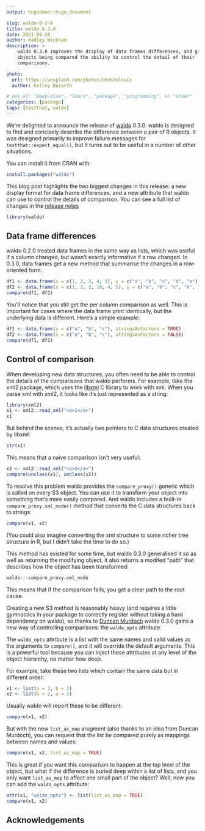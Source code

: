 ```yaml
---
output: hugodown::hugo_document

slug: waldo-0-3-0
title: waldo 0.3.0
date: 2021-08-20
author: Hadley Wickham
description: >
    waldo 0.3.0 improves the display of data frames differences, and gives the 
    objects being compared the ability to control the detail of their 
    comparisons.

photo:
  url: https://unsplash.com/photos/n6vS3xlnsCc
  author: Kelley Bozarth

# one of: "deep-dive", "learn", "package", "programming", or "other"
categories: [package] 
tags: [testthat, waldo]
---
```


<!--
TODO:
* [ ] Look over / edit the post's title in the yaml
* [ ] Edit (or delete) the description; note this appears in the Twitter card
* [ ] Pick category and tags (see existing with `hugodown::tidy_show_meta()`)
* [ ] Find photo & update yaml metadata
* [ ] Create `thumbnail-sq.jpg`; height and width should be equal
* [ ] Create `thumbnail-wd.jpg`; width should be >5x height
* [ ] `hugodown::use_tidy_thumbnails()`
* [ ] Add intro sentence, e.g. the standard tagline for the package
* [ ] `usethis::use_tidy_thanks()`
-->

We're delighted to announce the release of [waldo](https://waldo.r-lib.org) 0.3.0. waldo is designed to find and concisely describe the difference between a pair of R objects. It was designed primarily to improve failure messages for `testthat::expect_equal()`, but it turns out to be useful in a number of other situations.

You can install it from CRAN with:

```r
install.packages("waldo")
```

This blog post highlights the two biggest changes in this release: a new display format for data frame differences, and a new attribute that waldo can use to control the details of comparison. You can see a full list of changes in the [release notes](https://github.com/r-lib/waldo/blob/master/NEWS.md)

```r
library(waldo)
```

## Data frame differences

waldo 0.2.0 treated data frames in the same way as lists, which was useful if a column changed, but wasn't exactly informative if a row changed. In 0.3.0, data frames get a new method that summarise the changes in a row-oriented form:

```r
df1 <- data.frame(x = c(1, 2, 3, 4, 5), y = c("a", "b", "c", "d", "e"))
df2 <- data.frame(x = c(1, 2, 3, 10, 4, 5), y = c("a", "b", "c", "X", "d", "e"))
compare(df1, df2)
```

You'll notice that you still get the per column comparison as well. This is important for cases where the data frame print identically, but the underlying data is different. Here's a simple example:

```r
df1 <- data.frame(x = c("a", "b", "c"), stringsAsFactors = TRUE)
df2 <- data.frame(x = c("a", "b", "c"), stringsAsFactors = FALSE)
compare(df1, df2)
```

## Control of comparison

When developing new data structures, you often need to be able to control the details of the comparisons that waldo performs. For example, take the xml2 package, which uses the [libxml](http://xmlsoft.org) C library to work with xml. When you parse xml with xml2, it looks like it's just represented as a string:

```r
library(xml2)
x1 <- xml2::read_xml("<a>1</a>")
x1
```

But behind the scenes, it's actually two pointers to C data structures created by libxml:

```r
str(x1)
```

This means that a naive comparison isn't very useful:

```r
x2 <- xml2::read_xml("<a>2</a>")
compare(unclass(x1), unclass(x2))
```

To resolve this problem waldo provides the `compare_proxy()` generic which is called on every S3 object. You can use it to transform your object into something that's more easily compared. And waldo includes a built-in `compare_proxy.xml_node()` method that converts the C data structures back to strings:

```r
compare(x1, x2)
```

(You could also imagine converting the xml structure to some richer tree structure in R, but I didn't take the time to do so.)

This method has existed for some time, but waldo 0.3.0 generalised it so as well as returning the modifying object, it also returns a modifed "path" that describes how the object has been transformed:

```r
waldo:::compare_proxy.xml_node
```

This means that if the comparison fails, you get a clear path to the root cause.

Creating a new S3 method is reasonably heavy (and requires a little gymnastics in your package to correctly register without taking a hard dependency on waldo), so thanks to [Duncan Murdoch](http://github.com/dmurdoch) waldo 0.3.0 gains a new way of controlling comparisons: the `waldo_opts` attribute.

The `waldo_opts` attribute is a list with the same names and valid values as the arguments to `compare()`, and it will override the default arguments. This is a powerful tool because you can inject these attributes at any level of the object hierarchy, no matter how deep. 

For example, take these two lists which contain the same data but in different order:

```r
x1 <- list(a = 1, b = 2)
x2 <- list(b = 2, a = 1)
```

Usually waldo will report these to be different:

```r
compare(x1, x2)
```

But with the new `list_as_map` arugment (also thanks to an idea from Duncan Murdoch), you can request that the list be compared purely as mappings between names and values:

```r
compare(x1, x2, list_as_map = TRUE)
```

This is great if you want this comparison to happen at the top level of the object, but what if the difference is buried deep within a list of lists, and you only want `list_as_map` to affect one small part of the object? Well, now you can add the `waldo_opts` attribute:

```r
attr(x1, "waldo_opts") <- list(list_as_map = TRUE)
compare(x1, x2)
```

## Acknowledgements

